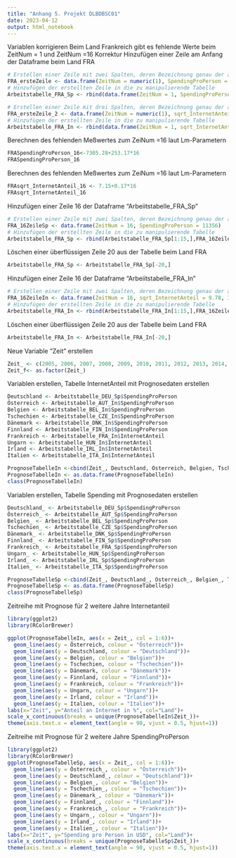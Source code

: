 ```yaml
---
title: "Anhang 5. Projekt DLBDBSC01"
date: 2023-04-12
output: html_notebook
---
```

Variablen korrigieren
Beim Land Frankreich gibt es fehlende Werte beim ZeitNum = 1 und ZeitNum =16
Korrektur
Hinzufügen einer Zeile am Anfang der Dataframe beim Land FRA
```r
# Erstellen einer Zeile mit zwei Spalten, deren Bezeichnung genau der aus der zu manipulierenden Tabelle entsprechen
FRA_ersteZeile <- data.frame(ZeitNum = numeric(1), SpendingProPerson = numeric(1))
# Hinzufügen der erstellten Zeile in die zu manipulierende Tabelle
Arbeitstabelle_FRA_Sp <- rbind(data.frame(ZeitNum = 1, SpendingProPerson = NA), Arbeitstabelle_FRA_Sp)
```
```r
# Erstellen einer Zeile mit drei Spalten, deren Bezeichnung genau der aus der zu manipulierenden Tabelle entsprechen
FRA_ersteZeile_2 <- data.frame(ZeitNum = numeric(1), sqrt_InternetAnteil = numeric(1), InternetAnteil = numeric(1))
# Hinzufügen der erstellten Zeile in die zu manipulierende Tabelle
Arbeitstabelle_FRA_In <- rbind(data.frame(ZeitNum = 1, sqrt_InternetAnteil = NA, InternetAnteil = NA), Arbeitstabelle_FRA_In)
```
Berechnen des fehlenden Meßwertes zum ZeiNum =16 laut Lm-Parametern
```r
FRASpendingProPerson_16<-7305.28+253.17*16
FRASpendingProPerson_16
```
Berechnen des fehlenden Meßwertes zum ZeiNum =16 laut Lm-Parametern
```r
FRAsqrt_InternetAnteil_16 <- 7.15+0.17*16
FRAsqrt_InternetAnteil_16
```

Hinzufügen einer Zeile 16 der Dataframe "Arbeiitstabelle_FRA_Sp" 
```r
# Erstellen einer Zeile mit zwei Spalten, deren Bezeichnung genau der aus der zu manipulierenden Tabelle entsprechen
FRA_16ZeileSp <- data.frame(ZeitNum = 16, SpendingProPerson = 11356)
# Hinzufügen der erstellten Zeile in die zu manipulierende Tabelle
Arbeitstabelle_FRA_Sp <- rbind(Arbeitstabelle_FRA_Sp[1:15,],FRA_16ZeileSp, Arbeitstabelle_FRA_Sp[16:19,])
```
Löschen einer überflüssigen Zeile 20 aus der Tabelle beim Land FRA
```r
Arbeitstabelle_FRA_Sp <- Arbeitstabelle_FRA_Sp[-20,]
```
Hinzufügen einer Zeile 16 der Dataframe "Arbeiitstabelle_FRA_In" 
```r
# Erstellen einer Zeile mit zwei Spalten, deren Bezeichnung genau der aus der zu manipulierenden Tabelle entsprechen
FRA_16ZeileIn <- data.frame(ZeitNum = 16, sqrt_InternetAnteil = 9.78, InternetAnteil = 9.78*9.78)
# Hinzufügen der erstellten Zeile in die zu manipulierende Tabelle
Arbeitstabelle_FRA_In <- rbind(Arbeitstabelle_FRA_In[1:15,],FRA_16ZeileIn, Arbeitstabelle_FRA_In[16:19,])
```
Löschen einer überflüssigen Zeile 20 aus der Tabelle beim Land FRA
```r
Arbeitstabelle_FRA_In <- Arbeitstabelle_FRA_In[-20,]
```
Neue Variable "Zeit" erstellen
```r
Zeit_ <- c(2005, 2006, 2007, 2008, 2009, 2010, 2011, 2012, 2013, 2014, 2015, 2016, 2017, 2018, 2019, 2020, 2021, 2022, 2023)
Zeit_f<- as.factor(Zeit_)
```
Variablen erstellen, Tabelle InternetAnteil mit Prognosedaten erstellen
```r
Deutschland <- Arbeitstabelle_DEU_Sp$SpendingProPerson
Österreich <- Arbeitstabelle_AUT_In$SpendingProPerson
Belgien <- Arbeitstabelle_BEL_In$SpendingProPerson
Tschechien <- Arbeitstabelle_CZE_In$SpendingProPerson
Dänemark <- Arbeitstabelle_DNK_In$SpendingProPerson
Finnland <- Arbeitstabelle_FIN_In$SpendingProPerson
Frankreich <- Arbeitstabelle_FRA_In$InternetAnteil
Ungarn <- Arbeitstabelle_HUN_In$InternetAnteil
Irland <- Arbeitstabelle_IRL_In$InternetAnteil
Italien <- Arbeitstabelle_ITA_In$InternetAnteil
```

```r
PrognoseTabelleIn <-cbind(Zeit_, Deutschland, Österreich, Belgien, Tschechien, Dänemark, Finnland, Frankreich, Ungarn, Irland, Italien, Zeit_f)
PrognoseTabelleIn <- as.data.frame(PrognoseTabelleIn)
class(PrognoseTabelleIn)
```
Variablen erstellen, Tabelle Spending mit Prognosedaten erstellen
```r
Deutschland_ <- Arbeitstabelle_DEU_Sp$SpendingProPerson
Österreich_ <- Arbeitstabelle_AUT_Sp$SpendingProPerson
Belgien_ <- Arbeitstabelle_BEL_Sp$SpendingProPerson
Tschechien_ <- Arbeitstabelle_CZE_Sp$SpendingProPerson
Dänemark_ <- Arbeitstabelle_DNK_Sp$SpendingProPerson
Finnland_ <- Arbeitstabelle_FIN_Sp$SpendingProPerson
Frankreich_ <- Arbeitstabelle_FRA_Sp$SpendingProPerson
Ungarn_ <- Arbeitstabelle_HUN_Sp$SpendingProPerson
Irland_ <- Arbeitstabelle_IRL_Sp$SpendingProPerson
Italien_ <- Arbeitstabelle_ITA_Sp$SpendingProPerson
```

```r
PrognoseTabelleSp <-cbind(Zeit_, Deutschland_, Österreich_, Belgien_, Tschechien_, Dänemark_, Finnland_, Frankreich_, Ungarn_, Irland_, Italien_, Zeit_f)
PrognoseTabelleSp <- as.data.frame(PrognoseTabelleSp)
class(PrognoseTabelleSp)
```

Zeitreihe mit Prognose für 2 weitere Jahre Internetanteil
```r
library(ggplot2)
library(RColorBrewer)

ggplot(PrognoseTabelleIn, aes(x = Zeit_, col = 1:6))+
  geom_line(aes(y = Österreich, colour = "Österreich"))+
  geom_line(aes(y = Deutschland, colour = "Deutschland"))+
  geom_line(aes(y = Belgien, colour = "Belgien"))+
  geom_line(aes(y = Tschechien, colour = "Tschechien"))+
  geom_line(aes(y = Dänemark, colour = "Dänemark"))+
  geom_line(aes(y = Finnland, colour = "Finnland"))+
  geom_line(aes(y = Frankreich, colour = "Frankreich"))+
  geom_line(aes(y = Ungarn, colour = "Ungarn"))+
  geom_line(aes(y = Irland, colour = "Irland"))+
  geom_line(aes(y = Italien, colour = "Italien"))+
labs(x="Zeit", y="Anteil an Internet in %", col="Land")+
scale_x_continuous(breaks = unique(PrognoseTabelleIn$Zeit_))+
theme(axis.text.x = element_text(angle = 90, vjust = 0.5, hjust=1))  
```
Zeitreihe mit Prognose für 2 weitere Jahre SpendingProPerson
```r
library(ggplot2)
library(RColorBrewer)
ggplot(PrognoseTabelleSp, aes(x = Zeit_, col = 1:6))+
  geom_line(aes(y = Österreich_, colour = "Österreich"))+
  geom_line(aes(y = Deutschland_, colour = "Deutschland"))+
  geom_line(aes(y = Belgien_, colour = "Belgien"))+
  geom_line(aes(y = Tschechien_, colour = "Tschechien"))+
  geom_line(aes(y = Dänemark_, colour = "Dänemark"))+
  geom_line(aes(y = Finnland_, colour = "Finnland"))+
  geom_line(aes(y = Frankreich_, colour = "Frankreich"))+
  geom_line(aes(y = Ungarn_, colour = "Ungarn"))+
  geom_line(aes(y = Irland_, colour = "Irland"))+
  geom_line(aes(y = Italien_, colour = "Italien"))+
labs(x="Zeit", y="Spending pro Person in USD", col="Land")+
scale_x_continuous(breaks = unique(PrognoseTabelleSp$Zeit_))+
theme(axis.text.x = element_text(angle = 90, vjust = 0.5, hjust=1))  
```


